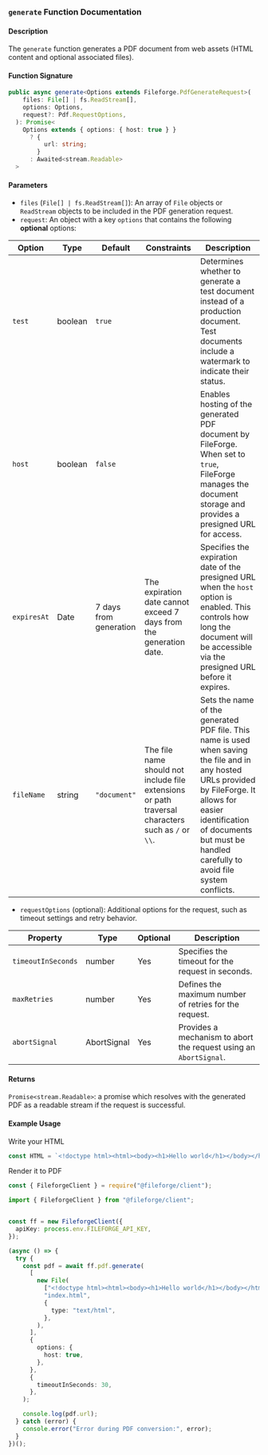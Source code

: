 ### `generate` Function Documentation

#### Description

The `generate` function generates a PDF document from web assets (HTML content and optional associated files).

#### Function Signature

```typescript
public async generate<Options extends Fileforge.PdfGenerateRequest>(
    files: File[] | fs.ReadStream[],
    options: Options,
    request?: Pdf.RequestOptions,
  ): Promise<
    Options extends { options: { host: true } }
      ? {
          url: string;
        }
      : Awaited<stream.Readable>
  > 
```

#### Parameters

- `files` (`File[] | fs.ReadStream[]`): An array of `File` objects or `ReadStream` objects to be included in the PDF generation request.
- `request`: An object with a key `options` that contains the following **optional** options:
    
| Option      | Type    | Default               | Constraints                                      | Description                                                                                                                                                                 |
|-------------|---------|-----------------------|--------------------------------------------------|-----------------------------------------------------------------------------------------------------------------------------------------------------------------------------|
| `test`      | boolean | `true`                |                                                  | Determines whether to generate a test document instead of a production document. Test documents include a watermark to indicate their status.                              |
| `host`      | boolean | `false`               |                                                  | Enables hosting of the generated PDF document by FileForge. When set to `true`, FileForge manages the document storage and provides a presigned URL for access.             |
| `expiresAt` | Date    | 7 days from generation| The expiration date cannot exceed 7 days from the generation date. | Specifies the expiration date of the presigned URL when the `host` option is enabled. This controls how long the document will be accessible via the presigned URL before it expires. |
| `fileName`  | string  | `"document"`          | The file name should not include file extensions or path traversal characters such as `/` or `\\`. | Sets the name of the generated PDF file. This name is used when saving the file and in any hosted URLs provided by FileForge. It allows for easier identification of documents but must be handled carefully to avoid file system conflicts. |

- `requestOptions` (optional): Additional options for the request, such as timeout settings and retry behavior.

| Property         | Type          | Optional | Description                                                      |
|------------------|---------------|----------|------------------------------------------------------------------|
| `timeoutInSeconds` | number        | Yes      | Specifies the timeout for the request in seconds.                |
| `maxRetries`     | number        | Yes      | Defines the maximum number of retries for the request.           |
| `abortSignal`    | AbortSignal   | Yes      | Provides a mechanism to abort the request using an `AbortSignal`.|


#### Returns

`Promise<stream.Readable>`: a promise which resolves with the generated PDF as a readable stream if the request is successful.

#### Example Usage

Write your HTML

```typescript
const HTML = `<!doctype html><html><body><h1>Hello world</h1></body></html>"`;
```
Render it to PDF

```typescript
const { FileforgeClient } = require("@fileforge/client");

import { FileforgeClient } from "@fileforge/client";


const ff = new FileforgeClient({
  apiKey: process.env.FILEFORGE_API_KEY,
});

(async () => {
  try {
    const pdf = await ff.pdf.generate(
      [
        new File(
          ["<!doctype html><html><body><h1>Hello world</h1></body></html>"],
          "index.html",
          {
            type: "text/html",
          },
        ),
      ],
      {
        options: {
          host: true,
        },
      },
      {
        timeoutInSeconds: 30,
      },
    );

    console.log(pdf.url);
  } catch (error) {
    console.error("Error during PDF conversion:", error);
  }
})();

```
